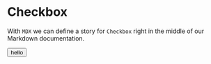 
<Meta title="Layout/Masonry" />

# Checkbox

With `MDX` we can define a story for `Checkbox` right in the middle of our
Markdown documentation.

<Canvas>
  <button>hello</button>
</Canvas>
